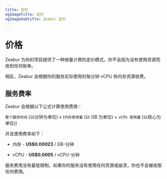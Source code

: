 ```yaml
---
title: 定价
ogImageTitle: 定价
ogImageSubtitle: Zeabur 定价
---
```


# 价格

Zeabur 为你的项目提供了一种按量计费的定价模式。你不会因为没有使用资源而收到任何账单。

相反，Zeabur 会根据你的服务实际使用的每分钟 vCPU 和内存资源收费。

## 服务费率

Zeabur 会根据以下公式计算使用费用：
  
`整个服务时间` (以分钟为单位) x (`内存使用量` (以 GB 为单位) + `vCPU 使用量` (以核心为单位))

并且使用费率如下：

- 内存 - **US$0.00023** / GB-分钟

- vCPU - **US$0.0005** / vCPU-分钟

服务费用没有最低限制，如果你的服务没有使用任何资源或崩溃，你也不会被收取任何费用。

